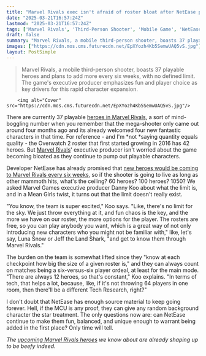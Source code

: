 ```yaml
---
title: "Marvel Rivals exec isn't afraid of roster bloat after NetEase promised new heroes every 6 weeks: “There's no limit for the sky. We just throw everything at it”"
date: "2025-03-21T16:57:24Z"
lastmod: "2025-03-21T16:57:24Z"
tags: ['Marvel Rivals', 'Third-Person Shooter', 'Mobile Game', 'NetEase', 'Marvel']
draft: false
summary: "Marvel Rivals, a mobile third-person shooter, boasts 37 playable heroes and plans to add more every six weeks, with no defined limit.  The game's executive producer emphasizes fun and player choice as key drivers for this rapid character expansion."
images: ["https://cdn.mos.cms.futurecdn.net/EpXYozh4Kb5SemwUAQ5vS.jpg"]
layout: PostSimple
---
```

> Marvel Rivals, a mobile third-person shooter, boasts 37 playable heroes and plans to add more every six weeks, with no defined limit.  The game's executive producer emphasizes fun and player choice as key drivers for this rapid character expansion.


        <img alt="Cover" src="https://cdn.mos.cms.futurecdn.net/EpXYozh4Kb5SemwUAQ5vS.jpg"/>
        
There are currently 37 playable [heroes in Marvel Rivals](https://www.gamesradar.com/games/third-person-shooter/marvel-rivals-characters-tier-list/), a sort of mind-boggling number when you remember that the mega-shooter only came out around four months ago and its already welcomed four new fantastic characters in that time. For reference - and I'm *not *saying quantity equals quality - the Overwatch 2 roster that first started growing in 2016 has 42 heroes. But [Marvel Rivals](https://www.gamesradar.com/games/third-person-shooter/marvel-rivals-guide/)' executive producer isn't worried about the game becoming bloated as they continue to pump out playable characters.

Developer NetEase has already promised that [new heroes would be coming to Marvel Rivals every six weeks](https://www.gamesradar.com/games/third-person-shooter/marvel-rivals-will-get-new-heroes-every-6-weeks-game-director-says/), so if the shooter is going to live as long as other mammoth hits, what's the ceiling? 60 heroes? 100 heroes? 1050? We asked Marvel Games executive producer Danny Koo about what the limit is, and in a Mean Girls twist, it turns out that the limit doesn't really exist.

"You know, the team is super excited," Koo says. "Like, there's no limit for the sky. We just throw everything at it, and fun chaos is the key, and the more we have on our roster, the more options for the player. The rosters are free, so you can play anybody you want, which is a great way of not only introducing new characters who you might not be familiar with," like, let's say, Luna Snow or Jeff the Land Shark, "and get to know them through Marvel Rivals."

The burden on the team is somewhat lifted since they "know at each checkpoint how big the size of a given roster is," and they can always count on matches being a six-versus-six player ordeal, at least for the main mode. "There are always 12 heroes, so that's constant," Koo explains. "In terms of tech, that helps a lot, because, like, if it's not throwing 64 players in one room, then there'll be a different Tech Research, right?"

I don't doubt that NetEase has enough source material to keep going forever. Hell, if the MCU is any proof, they can give any random background character the star treatment. The only questions now are: can NetEase continue to make them fun, balanced, and unique enough to warrant being added in the first place? Only time will tell.

*The *[<em>upcoming Marvel Rivals heroes</em>](https://www.gamesradar.com/games/third-person-shooter/marvel-rivals-upcoming-characters-new-leaked/)* we know about are already shaping up to be beefy indeed.*
        